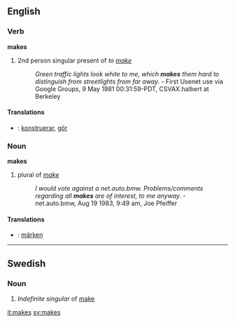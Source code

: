 ==English==
===Verb===
'''makes'''

# 2nd person singular present of ''to [[make]]''
#:''Green traffic lights look white to me, which '''makes''' them hard to distinguish from streetlights from far away.'' - First Usenet use via Google Groups, 9 May 1981 00:31:59-PDT, CSVAX.halbert at Berkeley 

====Translations====
*{{sv}}: [[konstruerar]], [[gör]]

===Noun===
'''makes'''

# plural of ''[[make]]''
#:''I would vote against a net.auto.bmw.  Problems/comments regarding all '''makes''' are of interest, to me anyway.'' - net.auto.bmw, Aug 19 1983, 9:49 am, Joe Pfeiffer

====Translations====
*{{sv}}: [[märken]]
----
==Swedish==
===Noun===
#''Indefinite singular'' of [[make#Swedish|make]]

[[it:makes]] [[sv:makes]]
